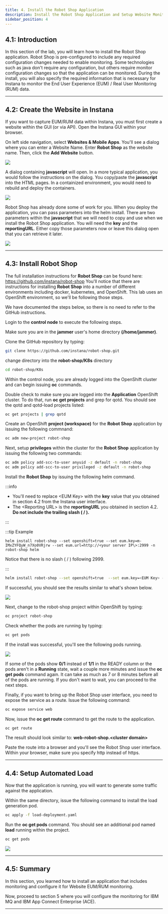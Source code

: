 ```yaml
---
title: 4. Install the Robot Shop Application
description: Install the Robot Shop Application and Setup Website Monitoring
sidebar_position: 4
---
```


## 4.1: Introduction

In this section of the lab, you will learn how to install the Robot Shop
application. Robot Shop is pre-configured to include any required configuration
changes needed to enable monitoring. Some technologies such as java don't
require any configuration, but others require monitor configuration changes so
that the application can be monitored. During the install, you will also specify
the required information that is necessary for Instana to monitor the End User
Experience (EUM) / Real User Monitoring (RUM) data.

---

## 4.2: Create the Website in Instana

If you want to capture EUM/RUM data within Instana, you must first create a
website within the GUI (or via API). Open the Instana GUI within your browser.

On left side navigation, select **Websites & Mobile Apps**. You'll see a dialog
where you can enter a Website Name. Enter **Robot Shop** as the website name.
Then, click the **Add Website** button.

![](images/addWebsite.png)

A dialog containing **javascript** will open. In a more typical application, you
would follow the instructions on the dialog. You copy/paste the **javascript**
into the HTML pages. In a containized environment, you would need to rebuild and
deploy the containers.

![](images/websiteConfig2.png)

Robot Shop has already done some of work for you. When you deploy the
application, you can pass parameters into the helm install. There are two
parameters within the **javascript** that we will need to copy and use when we
install the Robot Shop application. You will need the **key** and the
**reportingURL**. Either copy those parameters now or leave this dialog open
that you can retrieve it later.

![](images/websiteConfig.png)

---

## 4.3: Install Robot Shop

The full installation instructions for **Robot Shop** can be found here:
https://github.com/instana/robot-shop You'll notice that there are instructions
for installing **Robot Shop** into a number of different environments including
docker, kubernetes, and OpenShift. This lab uses an OpenShift environment, so
we'll be following those steps.

We have documented the steps below, so there is no need to refer to the GitHub
instructions.

Login to the **control node** to execute the following steps.

Make sure you are in the **jammer** user's home directory **(/home/jammer)**.

Clone the GitHub repository by typing:

```sh
git clone https://github.com/instana/robot-shop.git

```

change directory into the **robot-shop/K8s** directory

```sh
cd robot-shop/K8s

```

Within the control node, you are already logged into the OpenShift cluster and
can begin issuing **oc** commands.

Double check to make sure you are logged into the **Application** OpenShift
cluster. To do that, run **oc get projects** and grep for qotd. You should see
the qotd and qotd-load projects listed:

```sh
oc get projects | grep qotd
```

Create an OpenShift **project (workspace)** for the **Robot Shop** application
by issuing the following commnand:

```sh
oc adm new-project robot-shop

```

Next, setup **privileges** within the cluster for the **Robot Shop** application
by issuing the following two commands:

```sh
oc adm policy add-scc-to-user anyuid -z default -n robot-shop
oc adm policy add-scc-to-user privileged -z default -n robot-shop

```

Install the **Robot Shop** by issuing the following helm command.

:::info

- You'll need to replace <EUM Key\> with the **key** value that you obtained in
  section 4.2 from the Instana user interface.
- The <Reporting URL\> is the **reportingURL** you obtained in section 4.2. **Do
  not include the trailing slash ( / ).**

:::

:::tip Example

`helm install robot-shop --set openshift=true --set eum.key=m-IMxZYFQyW_n7Xo0VRjrw --set eum.url=http://<your server IP\>:2999 -n robot-shop helm`

Notice that there is no slash ( / ) following 2999.

:::

```sh
helm install robot-shop --set openshift=true  --set eum.key=<EUM Key> --set eum.url=<Reporting URL> -n robot-shop helm

```

If successful, you should see the results similar to what's shown below.

![](images/install.png)

Next, change to the robot-shop project within OpenShift by typing:

```sh
oc project robot-shop

```

Check whether the pods are running by typing:

```sh
oc get pods
```

If the install was successful, you'll see the following pods running.

![](images/pods.png)

If some of the pods show **0/1** instead of **1/1** in the READY column or the
pods aren't in a **Running** state, wait a couple more minutes and issue the
**oc get pods** command again. It can take as much as 7 or 8 minutes before all
of the pods are running. If you don't want to wait, you can proceed to the next
steps.

Finally, if you want to bring up the Robot Shop user interface, you need to
expose the service as a route. Issue the following command:

```sh
oc expose service web

```

Now, issue the **oc get route** command to get the route to the application.

```sh
oc get route

```

The result should look similar to: **web-robot-shop.<cluster domain\>**

Paste the route into a browser and you'll see the Robot Shop user interface.
Within your browser, make sure you specify http instead of https.

---

## 4.4: Setup Automated Load

Now that the application is running, you will want to generate some traffic
against the application.

Within the same directory, issue the following command to install the load
generation pod.

```sh
oc apply -f load-deployment.yaml
```

Run the **oc get pods** command. You should see an additional pod named **load**
running within the project.

```sh
oc get pods

```

![](images/load.png)

---

## 4.5: Summary

In this section, you learned how to install an application that includes
monitoring and configure it for Website EUM/RUM monitoring.

Now, proceed to section 5 where you will configure the monitoring for IBM MQ and
IBM App Connect Enterprise (ACE).

---
